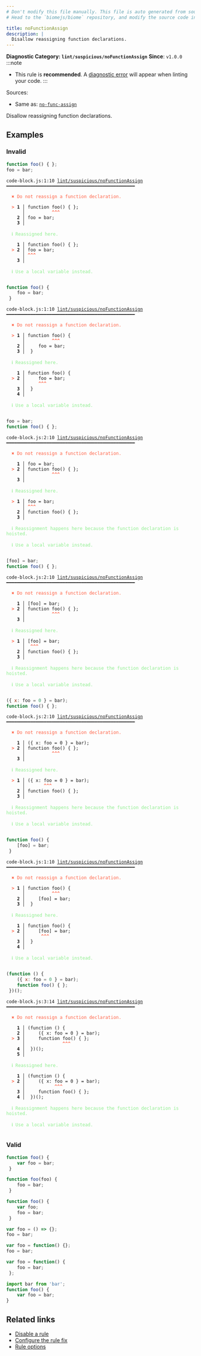 ```yaml
---
# Don't modify this file manually. This file is auto generated from source, and you will lose your changes next time the website is built.
# Head to the `biomejs/biome` repository, and modify the source code in there.

title: noFunctionAssign
description: |
  Disallow reassigning function declarations.
---
```


**Diagnostic Category: `lint/suspicious/noFunctionAssign`**
<Tabs>
<TabItem label="JavaScript (and super languages)" icon="seti:javascript">
**Since**: `v1.0.0`
:::note
- This rule is **recommended**. A [diagnostic error](/reference/diagnostics#error) will appear when linting your code.
:::

Sources: 
- Same as: <a href="https://eslint.org/docs/latest/rules/no-func-assign" target="_blank"><code>no-func-assign</code></a>

Disallow reassigning function declarations.

## Examples

### Invalid

```js
function foo() { };
foo = bar;
```

<pre class="language-text"><code class="language-text">code-block.js:1:10 <a href="https://biomejs.dev/linter/rules/no-function-assign">lint/suspicious/noFunctionAssign</a> ━━━━━━━━━━━━━━━━━━━━━━━━━━━━━━━━━━━━━━━━━━━━━━━━<br /><br />  <strong><span style="color: Tomato;">✖</span></strong> <span style="color: Tomato;">Do not reassign a function declaration.</span><br />  <br />  <strong><span style="color: Tomato;">&gt;</span></strong> <strong>1 │ </strong>function foo() &#123; &#125;;<br />   <strong>   │ </strong>         <strong><span style="color: Tomato;">^</span></strong><strong><span style="color: Tomato;">^</span></strong><strong><span style="color: Tomato;">^</span></strong><br />    <strong>2 │ </strong>foo = bar;<br />    <strong>3 │ </strong><br />  <br />  <strong><span style="color: lightgreen;">ℹ</span></strong> <span style="color: lightgreen;">Reassigned here.</span><br />  <br />    <strong>1 │ </strong>function foo() &#123; &#125;;<br />  <strong><span style="color: Tomato;">&gt;</span></strong> <strong>2 │ </strong>foo = bar;<br />   <strong>   │ </strong><strong><span style="color: Tomato;">^</span></strong><strong><span style="color: Tomato;">^</span></strong><strong><span style="color: Tomato;">^</span></strong><br />    <strong>3 │ </strong><br />  <br />  <strong><span style="color: lightgreen;">ℹ</span></strong> <span style="color: lightgreen;">Use a local variable instead.</span><br />  <br /></code></pre>

```js
function foo() {
    foo = bar;
 }
```

<pre class="language-text"><code class="language-text">code-block.js:1:10 <a href="https://biomejs.dev/linter/rules/no-function-assign">lint/suspicious/noFunctionAssign</a> ━━━━━━━━━━━━━━━━━━━━━━━━━━━━━━━━━━━━━━━━━━━━━━━━<br /><br />  <strong><span style="color: Tomato;">✖</span></strong> <span style="color: Tomato;">Do not reassign a function declaration.</span><br />  <br />  <strong><span style="color: Tomato;">&gt;</span></strong> <strong>1 │ </strong>function foo() &#123;<br />   <strong>   │ </strong>         <strong><span style="color: Tomato;">^</span></strong><strong><span style="color: Tomato;">^</span></strong><strong><span style="color: Tomato;">^</span></strong><br />    <strong>2 │ </strong>    foo = bar;<br />    <strong>3 │ </strong> &#125;<br />  <br />  <strong><span style="color: lightgreen;">ℹ</span></strong> <span style="color: lightgreen;">Reassigned here.</span><br />  <br />    <strong>1 │ </strong>function foo() &#123;<br />  <strong><span style="color: Tomato;">&gt;</span></strong> <strong>2 │ </strong>    foo = bar;<br />   <strong>   │ </strong>    <strong><span style="color: Tomato;">^</span></strong><strong><span style="color: Tomato;">^</span></strong><strong><span style="color: Tomato;">^</span></strong><br />    <strong>3 │ </strong> &#125;<br />    <strong>4 │ </strong><br />  <br />  <strong><span style="color: lightgreen;">ℹ</span></strong> <span style="color: lightgreen;">Use a local variable instead.</span><br />  <br /></code></pre>

```js
foo = bar;
function foo() { };
```

<pre class="language-text"><code class="language-text">code-block.js:2:10 <a href="https://biomejs.dev/linter/rules/no-function-assign">lint/suspicious/noFunctionAssign</a> ━━━━━━━━━━━━━━━━━━━━━━━━━━━━━━━━━━━━━━━━━━━━━━━━<br /><br />  <strong><span style="color: Tomato;">✖</span></strong> <span style="color: Tomato;">Do not reassign a function declaration.</span><br />  <br />    <strong>1 │ </strong>foo = bar;<br />  <strong><span style="color: Tomato;">&gt;</span></strong> <strong>2 │ </strong>function foo() &#123; &#125;;<br />   <strong>   │ </strong>         <strong><span style="color: Tomato;">^</span></strong><strong><span style="color: Tomato;">^</span></strong><strong><span style="color: Tomato;">^</span></strong><br />    <strong>3 │ </strong><br />  <br />  <strong><span style="color: lightgreen;">ℹ</span></strong> <span style="color: lightgreen;">Reassigned here.</span><br />  <br />  <strong><span style="color: Tomato;">&gt;</span></strong> <strong>1 │ </strong>foo = bar;<br />   <strong>   │ </strong><strong><span style="color: Tomato;">^</span></strong><strong><span style="color: Tomato;">^</span></strong><strong><span style="color: Tomato;">^</span></strong><br />    <strong>2 │ </strong>function foo() &#123; &#125;;<br />    <strong>3 │ </strong><br />  <br />  <strong><span style="color: lightgreen;">ℹ</span></strong> <span style="color: lightgreen;">Reassignment happens here because the function declaration is hoisted.</span><br />  <br />  <strong><span style="color: lightgreen;">ℹ</span></strong> <span style="color: lightgreen;">Use a local variable instead.</span><br />  <br /></code></pre>

```js
[foo] = bar;
function foo() { };
```

<pre class="language-text"><code class="language-text">code-block.js:2:10 <a href="https://biomejs.dev/linter/rules/no-function-assign">lint/suspicious/noFunctionAssign</a> ━━━━━━━━━━━━━━━━━━━━━━━━━━━━━━━━━━━━━━━━━━━━━━━━<br /><br />  <strong><span style="color: Tomato;">✖</span></strong> <span style="color: Tomato;">Do not reassign a function declaration.</span><br />  <br />    <strong>1 │ </strong>[foo] = bar;<br />  <strong><span style="color: Tomato;">&gt;</span></strong> <strong>2 │ </strong>function foo() &#123; &#125;;<br />   <strong>   │ </strong>         <strong><span style="color: Tomato;">^</span></strong><strong><span style="color: Tomato;">^</span></strong><strong><span style="color: Tomato;">^</span></strong><br />    <strong>3 │ </strong><br />  <br />  <strong><span style="color: lightgreen;">ℹ</span></strong> <span style="color: lightgreen;">Reassigned here.</span><br />  <br />  <strong><span style="color: Tomato;">&gt;</span></strong> <strong>1 │ </strong>[foo] = bar;<br />   <strong>   │ </strong> <strong><span style="color: Tomato;">^</span></strong><strong><span style="color: Tomato;">^</span></strong><strong><span style="color: Tomato;">^</span></strong><br />    <strong>2 │ </strong>function foo() &#123; &#125;;<br />    <strong>3 │ </strong><br />  <br />  <strong><span style="color: lightgreen;">ℹ</span></strong> <span style="color: lightgreen;">Reassignment happens here because the function declaration is hoisted.</span><br />  <br />  <strong><span style="color: lightgreen;">ℹ</span></strong> <span style="color: lightgreen;">Use a local variable instead.</span><br />  <br /></code></pre>

```js
({ x: foo = 0 } = bar);
function foo() { };
```

<pre class="language-text"><code class="language-text">code-block.js:2:10 <a href="https://biomejs.dev/linter/rules/no-function-assign">lint/suspicious/noFunctionAssign</a> ━━━━━━━━━━━━━━━━━━━━━━━━━━━━━━━━━━━━━━━━━━━━━━━━<br /><br />  <strong><span style="color: Tomato;">✖</span></strong> <span style="color: Tomato;">Do not reassign a function declaration.</span><br />  <br />    <strong>1 │ </strong>(&#123; x: foo = 0 &#125; = bar);<br />  <strong><span style="color: Tomato;">&gt;</span></strong> <strong>2 │ </strong>function foo() &#123; &#125;;<br />   <strong>   │ </strong>         <strong><span style="color: Tomato;">^</span></strong><strong><span style="color: Tomato;">^</span></strong><strong><span style="color: Tomato;">^</span></strong><br />    <strong>3 │ </strong><br />  <br />  <strong><span style="color: lightgreen;">ℹ</span></strong> <span style="color: lightgreen;">Reassigned here.</span><br />  <br />  <strong><span style="color: Tomato;">&gt;</span></strong> <strong>1 │ </strong>(&#123; x: foo = 0 &#125; = bar);<br />   <strong>   │ </strong>      <strong><span style="color: Tomato;">^</span></strong><strong><span style="color: Tomato;">^</span></strong><strong><span style="color: Tomato;">^</span></strong><br />    <strong>2 │ </strong>function foo() &#123; &#125;;<br />    <strong>3 │ </strong><br />  <br />  <strong><span style="color: lightgreen;">ℹ</span></strong> <span style="color: lightgreen;">Reassignment happens here because the function declaration is hoisted.</span><br />  <br />  <strong><span style="color: lightgreen;">ℹ</span></strong> <span style="color: lightgreen;">Use a local variable instead.</span><br />  <br /></code></pre>

```js
function foo() {
    [foo] = bar;
 }
```

<pre class="language-text"><code class="language-text">code-block.js:1:10 <a href="https://biomejs.dev/linter/rules/no-function-assign">lint/suspicious/noFunctionAssign</a> ━━━━━━━━━━━━━━━━━━━━━━━━━━━━━━━━━━━━━━━━━━━━━━━━<br /><br />  <strong><span style="color: Tomato;">✖</span></strong> <span style="color: Tomato;">Do not reassign a function declaration.</span><br />  <br />  <strong><span style="color: Tomato;">&gt;</span></strong> <strong>1 │ </strong>function foo() &#123;<br />   <strong>   │ </strong>         <strong><span style="color: Tomato;">^</span></strong><strong><span style="color: Tomato;">^</span></strong><strong><span style="color: Tomato;">^</span></strong><br />    <strong>2 │ </strong>    [foo] = bar;<br />    <strong>3 │ </strong> &#125;<br />  <br />  <strong><span style="color: lightgreen;">ℹ</span></strong> <span style="color: lightgreen;">Reassigned here.</span><br />  <br />    <strong>1 │ </strong>function foo() &#123;<br />  <strong><span style="color: Tomato;">&gt;</span></strong> <strong>2 │ </strong>    [foo] = bar;<br />   <strong>   │ </strong>     <strong><span style="color: Tomato;">^</span></strong><strong><span style="color: Tomato;">^</span></strong><strong><span style="color: Tomato;">^</span></strong><br />    <strong>3 │ </strong> &#125;<br />    <strong>4 │ </strong><br />  <br />  <strong><span style="color: lightgreen;">ℹ</span></strong> <span style="color: lightgreen;">Use a local variable instead.</span><br />  <br /></code></pre>

```js
(function () {
    ({ x: foo = 0 } = bar);
    function foo() { };
 })();
```

<pre class="language-text"><code class="language-text">code-block.js:3:14 <a href="https://biomejs.dev/linter/rules/no-function-assign">lint/suspicious/noFunctionAssign</a> ━━━━━━━━━━━━━━━━━━━━━━━━━━━━━━━━━━━━━━━━━━━━━━━━<br /><br />  <strong><span style="color: Tomato;">✖</span></strong> <span style="color: Tomato;">Do not reassign a function declaration.</span><br />  <br />    <strong>1 │ </strong>(function () &#123;<br />    <strong>2 │ </strong>    (&#123; x: foo = 0 &#125; = bar);<br />  <strong><span style="color: Tomato;">&gt;</span></strong> <strong>3 │ </strong>    function foo() &#123; &#125;;<br />   <strong>   │ </strong>             <strong><span style="color: Tomato;">^</span></strong><strong><span style="color: Tomato;">^</span></strong><strong><span style="color: Tomato;">^</span></strong><br />    <strong>4 │ </strong> &#125;)();<br />    <strong>5 │ </strong><br />  <br />  <strong><span style="color: lightgreen;">ℹ</span></strong> <span style="color: lightgreen;">Reassigned here.</span><br />  <br />    <strong>1 │ </strong>(function () &#123;<br />  <strong><span style="color: Tomato;">&gt;</span></strong> <strong>2 │ </strong>    (&#123; x: foo = 0 &#125; = bar);<br />   <strong>   │ </strong>          <strong><span style="color: Tomato;">^</span></strong><strong><span style="color: Tomato;">^</span></strong><strong><span style="color: Tomato;">^</span></strong><br />    <strong>3 │ </strong>    function foo() &#123; &#125;;<br />    <strong>4 │ </strong> &#125;)();<br />  <br />  <strong><span style="color: lightgreen;">ℹ</span></strong> <span style="color: lightgreen;">Reassignment happens here because the function declaration is hoisted.</span><br />  <br />  <strong><span style="color: lightgreen;">ℹ</span></strong> <span style="color: lightgreen;">Use a local variable instead.</span><br />  <br /></code></pre>

### Valid

```js
function foo() {
    var foo = bar;
 }
```

```js
function foo(foo) {
    foo = bar;
 }
```

```js
function foo() {
    var foo;
    foo = bar;
 }
```

```js
var foo = () => {};
foo = bar;
```

```js
var foo = function() {};
foo = bar;
```

```js
var foo = function() {
    foo = bar;
 };
```

```js
import bar from 'bar';
function foo() {
    var foo = bar;
}
```

## Related links

- [Disable a rule](/linter/#disable-a-lint-rule)
- [Configure the rule fix](/linter#configure-the-rule-fix)
- [Rule options](/linter/#rule-options)

</TabItem>
</Tabs>

